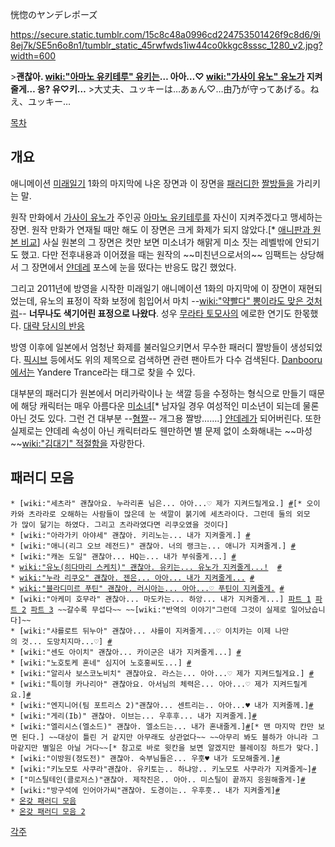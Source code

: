 恍惚のヤンデレポーズ

https://secure.static.tumblr.com/15c8c48a0996cd224753501426f9c8d6/9i8ej7k/SE5n6o8n1/tumblr_static_45rwfwds1iw44co0kkgc8sssc_1280_v2.jpg?width=600

>'''괜찮아. [[wiki:"아마노 유키테루" 유키]]는… 아아…♡ [[wiki:"가사이 유노" 유노]]가 지켜줄게… 응? 유♡키…'''
>大丈夫、ユッキーは…あぁん♡…由乃が守ってあげる。ねえ、ユッキ­ー…

{{{#!html
<iframe width="560" height="315" src="http://www.youtube.com/embed/r5oOq4S4tbM" frameborder="0" allowfullscreen></iframe>
}}}

[[목차]]

== 개요 ==
애니메이션 [[미래일기]] 1화의 마지막에 나온 장면과 이 장면을 [[패러디]]한 [[짤방]]들을 가리키는 말.

원작 만화에서 [[가사이 유노]]가 주인공 [[아마노 유키테루]]를 자신이 지켜주겠다고 맹세하는 장면. 원작 만화가 연재될 때만 해도 이 장면은 크게 화제가 되지 않았다.[* [http://bbs2.ruliweb.daum.net/gaia/do/ruliweb/default/community/325/read?articleId=13496740&bbsId=G005&itemId=143&pageIndex=11 애니판과 원본 비교]] 사실 원본의 그 장면은 컷만 보면 미소녀가 해맑게 미소 짓는 레벨밖에 안되기도 했고. 다만 전후내용과 이어졌을 때는 원작의 ~~미친년으로서의~~ 임팩트는 상당해서 그 장면에서 [[얀데레]] 포스에 눈을 떴다는 반응도 많긴 했었다.

그리고 2011년에 방영을 시작한 미래일기 애니메이션 1화의 마지막에 이 장면이 재현되었는데, 유노의 표정이 작화 보정에 힘입어서 마치 --[[wiki:"약빨다" 뽕이라도 맞은 것처럼]]-- '''너무나도 색기어린 표정으로 나왔다'''. 성우 [[무라타 토모사]]의 에로한 연기도 한몫했다. [http://i1.kym-cdn.com/photos/images/original/000/194/596/1320037331966.jpg 대략 당시의 반응]

방영 이후에 일본에서 엄청난 화제를 불러일으키면서 무수한 패러디 짤방들이 생성되었다. [[픽시브]] 등에서도 위의 제목으로 검색하면 관련 팬아트가 다수 검색된다. [[Danbooru]]에서는 Yandere Trance라는 태그로 찾을 수 있다.

대부분의 패러디가 원본에서 머리카락이나 눈 색깔 등을 수정하는 형식으로 만들기 때문에 해당 캐릭터는 매우 아름다운 [[미소녀]][* 남자일 경우 여성적인 미소년이 되는데 물론 아닌 것도 있다. 그런 건 대부분 --[[혐짤]]-- 개그용 짤방…….] [[얀데레]]가 되어버린다. 또한 실제로는 얀데레 속성이 아닌 캐릭터라도 웬만하면 별 문제 없이 소화해내는 ~~마성~~[[wiki:"김대기" 적절함]]을 자랑한다.

== 패러디 모음 ==
 * [wiki:"세츠라" 괜찮아요. 누라리횬 님은... 아아...♡ 제가 지켜드릴게요.] [http://rigvedawiki.net/r1/wiki.php/%ED%99%A9%ED%99%80%EC%9D%98%20%EC%96%80%EB%8D%B0%EB%A0%88%20%ED%8F%AC%EC%A6%88?action=download&value=a7.jpg #][* 오이카와 츠라라로 오해하는 사람들이 많은데 눈 색깔이 붉기에 세츠라이다. 그런데 둘의 외모가 많이 닮기는 하였다. 그리고 츠라라였다면 리쿠오였을 것이다]
 * [wiki:"아라가키 아야세" 괜찮아. 키리노는... 내가 지켜줄게.] [http://rigvedawiki.net/r1/wiki.php/%ED%99%A9%ED%99%80%EC%9D%98%20%EC%96%80%EB%8D%B0%EB%A0%88%20%ED%8F%AC%EC%A6%88?action=download&value=b6.jpg #]
 * [wiki:"애니(리그 오브 레전드)" 괜찮아. 너의 랭크는... 애니가 지켜줄게.] [http://www.thisisgame.com/board/view.php?id=937285&board=0&category=13711&subcategory=&page=1&best=&searchmode=title&search=%EC%95%A0%EB%8B%88&orderby=&token= #]
 * [wiki:"캐논 도일" 괜찮아... HQ는... 내가 부숴줄게...] [http://cyphers.nexon.com/cyphers/article/art/topics/848133 #]
 * [[wiki:"유노(히다마리 스케치)" 괜찮아. 유키는... 유노가 지켜줄게...!]]  [http://bbs2.ruliweb.daum.net/gaia/do/ruliweb/family/217/read?articleId=13160802&objCate1=&bbsId=G005 #]
 * [[wiki:"누라 리쿠오" 괜찮아. 젠은... 아아... 내가 지켜줄게...]] [http://www.pixiv.net/member_illust.php?mode=medium&illust_id=22737591 #]
 * [[wiki:"블라디미르 푸틴" 괜찮아. 러시아는... 아아...♡ 푸틴이 지켜줄게.]] [http://seiga.nicovideo.jp/seiga/im1556934 #]
 * [wiki:"아케미 호무라" 괜찮아... 마도카는... 하앙... 내가 지켜줄게...] [http://www.pixiv.net/member_illust.php?mode=medium&illust_id=22699008 파트 1] [http://www.pixiv.net/member_illust.php?mode=medium&illust_id=22806050 파트 2] [http://www.pixiv.net/member_illust.php?mode=medium&illust_id=22912161 파트 3] ~~갈수록 무섭다~~ ~~[wiki:"반역의 이야기"그런데 그것이 실제로 일어났습니다]~~
 * [wiki:"샤를로트 뒤누아" 괜찮아... 샤를이 지켜줄게...♡ 이치카는 이제 나만의 것... 도망치지마...♡] [http://www.pixiv.net/member_illust.php?mode=medium&illust_id=22573049 #]
 * [wiki:"센도 아이치" 괜찮아... 카이군은 내가 지켜줄게...] [http://www.pixiv.net/member_illust.php?mode=medium&illust_id=25469877 #]
 * [wiki:"노호토케 혼네" 심지어 노호홍씨도...] [http://www.pixiv.net/member_illust.php?mode=medium&illust_id=23054590 #]
 * [wiki:"알리사 보스코노비치" 괜찮아요. 라스는... 아아...♡ 제가 지켜드릴게요.] [http://www.tekkencentral.com/bbs/index.php?mid=gallery&document_srl=4918923 #]
 * [wiki:"특이형 카나리아" 괜찮아요. 아서님의 체력은... 아아...♡ 제가 지켜드릴게요.][http://gall.dcinside.com/list.php?id=ma&no=302387&recommend=1 #]
 * [wiki:"엔지니어(팀 포트리스 2)"괜찮아... 센트리는.. 아아...♥ 내가 지켜줄께.][http://kiyoyakko.tumblr.com/post/55679681609/myabu-yandere-engie-yeh-im-only-a-little-bit #]
 * [wiki:"게리(Ib)" 괜찮아. 이브는... 우후후... 내가 지켜줄게.][http://lohas.nicoseiga.jp/thumb/1994972i #]
 * [wiki:"엘리시스(엘소드)" 괜찮아. 엘소드는... 내가 혼내줄게.][http://elsword.nexon.com/community/fanart/view.aspx?n4PageNo=31&n4ArticleSN=159404 #][* 맨 마지막 칸만 보면 된다.] ~~대상이 틀린 거 같지만 아무래도 상관없다~~ ~~아무리 봐도 블하가 아니라 그마같지만 별일은 아닐 거다~~[* 참고로 바로 윗칸을 보면 알겠지만 블레이징 하트가 맞다.]
 * [wiki:"이방원(정도전)" 괜찮아. 숙부님들은... 우훗♥ 내가 도모해줄게.][http://gall.dcinside.com/board/view/?id=jeongdojeon&no=105340&page=2 #]
 * [wiki:"키노모토 사쿠라"괜찮아. 유키토는.. 하냐앙.. 키노모토 사쿠라가 지켜줄게~][http://bignanime.files.wordpress.com/2011/11/vlcsnap-637813.png #]
 * ["미스틸테인(클로저스)"괜찮아. 제작진은.. 아아.. 미스틸이 끝까지 응원해줄게-][http://i1.ruliweb.daumcdn.net/uf/image/U01/ruliweb/549A450434798E001B #]
 * [wiki:"방구석에 인어아가씨"괜찮아. 도경이는.. 우후훗.. 내가 지켜줄게][http://cafe.naver.com/taleshop/2705 #]
 * [http://alonestar.egloos.com/4647689 온갖 패러디 모음]
 * [http://bbs2.ruliweb.daum.net/gaia/do/ruliweb/default/community/325/read?articleId=13211539&bbsId=G005&itemId=143&pageIndex=11 온갖 패러디 모음 2]

[[각주]]
